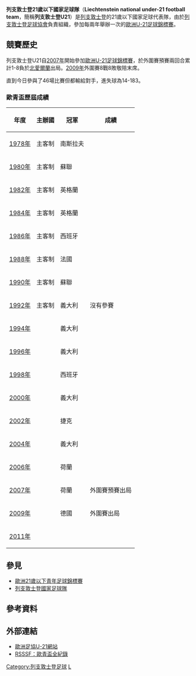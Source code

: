 {{National football team-2 
| Name               = 列支敦士登U21<br />''Liechtenstein U21''
| Badge              = Logo Liechtensteiner Fussballverband.svg 
| Nickname           = --
| Association        = [[列支敦士登足球協會|列支敦士登足球協會]]
| Coach              = René Pauritsch
| Home Stadium       = 
| Captain            = 
| Most caps          = 
| Top scorer         = 
| pattern_la1=_whiteshoulders|pattern_b1=|pattern_ra1=_whiteshoulders|
| leftarm1=0000CD|body1=0000CD|rightarm1=0000CD|shorts1=FF0000|socks1=0000CD|
| pattern_la2=_whiteshoulders|pattern_b2=|pattern_ra2=_whiteshoulders|
| leftarm2=FF0000|body2=FF0000|rightarm2=FF0000|shorts2=0000CD|socks2=FF0000|
| First game         = {{Flagicon|LIE}} 列支敦士登U21 '''1-4''' {{fbu-rt|21|NIR}} <small><ref>{{cite web |language=en |url=http://www.uefa.com/competitions/under21/history/season=2007/round=2237/match=83547/index.html |title=Liechtenstein 1-4 Northern Ireland |publisher=[[UEFA|''uefa.com'']] |date=2006-04-12 |accessdate=2009-09-25 |archive-date=2008-04-15 |archive-url=https://web.archive.org/web/20080415002439/http://www.uefa.com/competitions/under21/history/season=2007/round=2237/match=83547/index.html |dead-url=no }}</ref></small><br><small>（2006年4月12日，[[列支敦士登|列支敦士登]]，[[瓦都茲|瓦都茲]]）</small>
| Largest win        = 未有
| Largest loss       = {{fbu|21|CZE}} '''8-0''' 列支敦士登U21 {{Flagicon|LIE}} <small><ref>{{cite web |language=en |url=http://www.uefa.com/competitions/under21/fixturesresults/round=15084/match=300356/index.html |title=Rampant Czech Republic hit eight |publisher=[[UEFA|''uefa.com'']] |date=2007-09-11 |accessdate=2009-09-25 |archive-date=2008-05-15 |archive-url=https://web.archive.org/web/20080515030605/http://www.uefa.com/competitions/under21/fixturesresults/round=15084/match=300356/index.html |dead-url=no }}</ref></small><br><small>（2007年9月11日，[[捷克|捷克]]，[[Horni_Pocernice|Horni Pocernice]]）</small><br><center><small>（''只計算正式比賽紀錄''）</small></center>
| UEFAu21Champ apps  = 0
| UEFAu21Champ first = --
| UEFAu21Champ best  = --
|}}

'''列支敦士登21歲以下國家足球隊'''（'''Liechtenstein national under-21 football team'''，簡稱'''列支敦士登U21'''）是[[列支敦士登|列支敦士登]]的21歲以下國家足球代表隊，由於[[列支敦士登足球協會|列支敦士登足球協會]]負責組織，參加每兩年舉辦一次的[[歐洲U-21足球錦標賽|歐洲U-21足球錦標賽]]。

== 競賽歷史 ==
列支敦士登U21自[[2007年歐洲U-21足球錦標賽|2007年]]開始參加[[歐洲U-21足球錦標賽|歐洲U-21足球錦標賽]]，於外圍賽預賽兩回合累計1-8負於[[北愛爾蘭21歲以下足球代表隊|北愛爾蘭]]出局。[[2009年歐洲U-21足球錦標賽|2009年]]外圍賽8戰8敗敬陪末席。

直到今日參與了46場比賽但都輸給對手，進失球為14-183。

=== 歐青盃歷屆成績 ===
{| class="wikitable" cellpadding=5
|-
! 年度 !! 主辦國 !! 冠軍 !! 成績
|-
|[[1978_UEFA_European_Under-21_Football_Championship|1978年]] || 主客制 || {{flagicon|YUG}} 南斯拉夫 
|rowspan=15|沒有參賽 
|-
|[[1980_UEFA_European_Under-21_Football_Championship|1980年]] || 主客制 || {{flagicon|USSR}} 蘇聯 
|- 
|[[1982_UEFA_European_Under-21_Football_Championship|1982年]] || 主客制 || {{flagicon|ENG}} 英格蘭 
|- 
|[[1984_UEFA_European_Under-21_Football_Championship|1984年]] || 主客制 || {{flagicon|ENG}} 英格蘭 
|- 
|[[1986_UEFA_European_Under-21_Football_Championship|1986年]] || 主客制 || {{flagicon|ESP}} 西班牙 
|-
|[[1988_UEFA_European_Under-21_Football_Championship|1988年]] || 主客制 || {{flagicon|FRA}} 法國 
|-
|[[1990_UEFA_European_Under-21_Football_Championship|1990年]] || 主客制 || {{flagicon|USSR}} 蘇聯 
|-
|[[1992_UEFA_European_Under-21_Football_Championship|1992年]] || 主客制 || {{flagicon|ITA}} 義大利 
|-  
|[[1994_UEFA_European_Under-21_Football_Championship|1994年]] || {{FRA}} || {{flagicon|ITA}} 義大利 
|- 
|[[1996_UEFA_European_Under-21_Football_Championship|1996年]] || {{ESP}} || {{flagicon|ITA}} 義大利  
|- 
|[[1998_UEFA_European_Under-21_Football_Championship|1998年]] || {{ROM}} || {{flagicon|ESP}} 西班牙 
|- 
|[[2000_UEFA_European_Under-21_Football_Championship|2000年]] || {{SVK}} || {{flagicon|ITA}} 義大利 
|-
|[[2002_UEFA_European_Under-21_Football_Championship|2002年]] || {{SUI}} || {{flagicon|CZE}} 捷克 
|- 
|[[2004_UEFA_European_Under-21_Football_Championship|2004年]] || {{GER}} || {{flagicon|ITA}} 義大利 
|- 
|[[2006_UEFA_European_Under-21_Football_Championship|2006年]] || {{POR}} || {{flagicon|NED}} 荷蘭 
|- 
|[[2007年歐洲U-21足球錦標賽|2007年]] || {{NED}} || {{flagicon|NED}} 荷蘭 || 外圍賽預賽出局
|-
|[[2009年歐洲U-21足球錦標賽|2009年]] || {{SWE}} || {{flagicon|GER}} 德國 || 外圍賽出局
|- 
|[[2011年歐洲U-21足球錦標賽|2011年]] || {{DEN}} ||  ||
|}

== 參見 ==
* [[歐洲21歲以下青年足球錦標賽|歐洲21歲以下青年足球錦標賽]]
* [[列支敦士登國家足球隊|列支敦士登國家足球隊]]

==參考資料==
{{Reflist}}

==外部連結==
*[http://www.uefa.com/competitions/under21/teams/team=200081/index.html 歐洲足協U-21網站] {{Wayback|url=http://www.uefa.com/competitions/under21/teams/team=200081/index.html |date=20100205083811 }}
*[http://www.rsssf.com/tablese/europe-u21.html RSSSF：歐青盃全紀錄]{{Wayback|url=http://www.rsssf.com/tablese/europe-u21.html |date=20051213223313 }}

{{UEFA under-21 teams}}


[[Category:列支敦士登足球|Category:列支敦士登足球]]
[[Category:歐洲U21國家足球隊|L]]